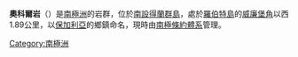 {{coord|62|22|19|S|59|45|42|W|display=title}}

'''奧科爾岩'''（{{lang-en|Okol Rocks}}）是[[南極洲|南極洲]]的岩群，位於[[南設得蘭群島|南設得蘭群島]]，處於[[羅伯特島|羅伯特島]]的[[威廉堡角|威廉堡角]]以西1.89公里，以[[保加利亞|保加利亞]]的鄉鎮命名，現時由[[南極條約體系|南極條約體系]]管理。

{{南设得兰群岛}}

{{Antarctica-geo-stub}}

[[Category:南極洲|Category:南極洲]]